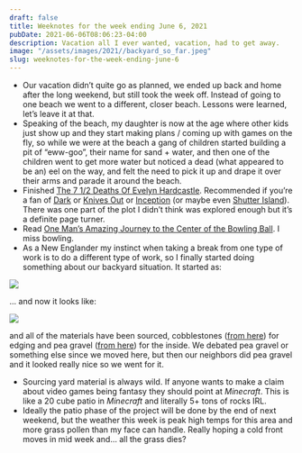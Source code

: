 ```yaml
---
draft: false
title: Weeknotes for the week ending June 6, 2021
pubDate: 2021-06-06T08:06:23-04:00
description: Vacation all I ever wanted, vacation, had to get away.
image: "/assets/images/2021//backyard_so_far.jpeg"
slug: weeknotes-for-the-week-ending-june-6
---
```


- Our vacation didn’t quite go as planned, we ended up back and home after the long weekend, but still took the week off. Instead of going to one beach we went to a different, closer beach. Lessons were learned, let’s leave it at that.
- Speaking of the beach, my daughter is now at the age where other kids just show up and they start making plans / coming up with games on the fly, so while we were at the beach a gang of children started building a pit of “eww-goo”, their name for sand + water, and then one of the children went to get more water but noticed a dead (what appeared to be an) eel on the way, and felt the need to pick it up and drape it over their arms and parade it around the beach.
- Finished [The 7 1/2 Deaths Of Evelyn Hardcastle](https://www.indiebound.org/book/9781492670124). Recommended if you’re a fan of [Dark](https://www.netflix.com/title/80100172) or [Knives Out](https://www.imdb.com/title/tt8946378/) or [Inception](https://www.imdb.com/title/tt1375666/?ref_=fn_al_tt_1) (or maybe even [Shutter Island](https://www.imdb.com/title/tt1130884/)). There was one part of the plot I didn’t think was explored enough but it’s a definite page turner.
- Read [One Man’s Amazing Journey to the Center of the Bowling Ball](https://www.wired.com/story/one-mans-amazing-journey-to-the-center-of-the-bowling-ball/). I miss bowling. 
- As a New Englander my instinct when taking a break from one type of work is to do a different type of work, so I finally started doing something about our backyard situation. It started as:

![](/assets/images/2021//backyard_start.jpeg)

... and now it looks like:

![](/assets/images/2021//backyard_so_far.jpeg)

and all of the materials have been sourced, cobblestones ([from here](http://dilisiobros.com)) for edging and pea gravel ([from here](https://www.northeastnursery.com)) for the inside. We debated pea gravel or something else since we moved here, but then our neighbors did pea gravel and it looked really nice so we went for it.
- Sourcing yard material is always wild. If anyone wants to make a claim about video games being fantasy they should point at _Minecraft_. This is like a 20 cube patio in _Minecraft_ and literally 5+ tons of rocks IRL.
- Ideally the patio phase of the project will be done by the end of next weekend, but the weather this week is peak high temps for this area and more grass pollen than my face can handle. Really hoping a cold front moves in mid week and... all the grass dies?





